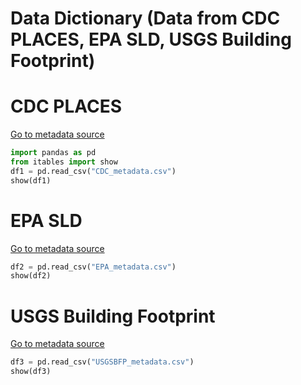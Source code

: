 # Data Dictionary (Data from CDC PLACES, EPA SLD, USGS Building Footprint)

# CDC PLACES
[Go to metadata source](https://chronicdata.cdc.gov/500-Cities-Places/PLACES-Census-Tract-Data-GIS-Friendly-Format-2023-/yjkw-uj5s)
````python
import pandas as pd
from itables import show
df1 = pd.read_csv("CDC_metadata.csv")
show(df1)
````

# EPA SLD
[Go to metadata source](https://www.epa.gov/system/files/documents/2023-10/epa_sld_3.0_technicaldocumentationuserguide_may2021_0.pdf)
````python
df2 = pd.read_csv("EPA_metadata.csv")
show(df2)
````

# USGS Building Footprint
[Go to metadata source](https://www.sciencebase.gov/catalog/file/get/5775469ce4b07dd077c7088a?f=__disk__48%2F5f%2Fbe%2F485fbece9f077c7271822e787e45a505ede77d02&transform=1&allowOpen=true)
````python
df3 = pd.read_csv("USGSBFP_metadata.csv")
show(df3)
````